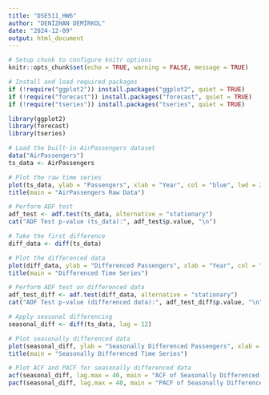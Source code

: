 ---
title: "DSE511_HW6"
author: "DENİZHAN DEMİRKOL"
date: "2024-12-09"
output: html_document
---

```{r setup, include=FALSE}
# Setup chunk to configure knitr options
knitr::opts_chunk$set(echo = TRUE, warning = FALSE, message = TRUE)

```

```{r}
# Install and load required packages
if (!require("ggplot2")) install.packages("ggplot2", quiet = TRUE)
if (!require("forecast")) install.packages("forecast", quiet = TRUE)
if (!require("tseries")) install.packages("tseries", quiet = TRUE)

library(ggplot2)
library(forecast)
library(tseries)

# Load the built-in AirPassengers dataset
data("AirPassengers")
ts_data <- AirPassengers

# Plot the raw time series
plot(ts_data, ylab = "Passengers", xlab = "Year", col = "blue", lwd = 2)
title(main = "AirPassengers Raw Data")

# Perform ADF test
adf_test <- adf.test(ts_data, alternative = "stationary")
cat("ADF Test p-value (ts_data):", adf_test$p.value, "\n")

# Take the first difference
diff_data <- diff(ts_data)

# Plot the differenced data
plot(diff_data, ylab = "Differenced Passengers", xlab = "Year", col = "red", lwd = 2)
title(main = "Differenced Time Series")

# Perform ADF test on differenced data
adf_test_diff <- adf.test(diff_data, alternative = "stationary")
cat("ADF Test p-value (differenced data):", adf_test_diff$p.value, "\n")

# Apply seasonal differencing
seasonal_diff <- diff(ts_data, lag = 12)

# Plot seasonally differenced data
plot(seasonal_diff, ylab = "Seasonally Differenced Passengers", xlab = "Year", col = "green", lwd = 2)
title(main = "Seasonally Differenced Time Series")

# Plot ACF and PACF for seasonally differenced data
acf(seasonal_diff, lag.max = 40, main = "ACF of Seasonally Differenced Series")
pacf(seasonal_diff, lag.max = 40, main = "PACF of Seasonally Differenced Series")

```

